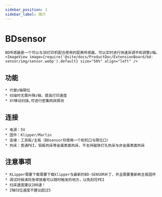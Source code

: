 ```yaml
---
sidebar_position: 1
sidebar_label: 简介
---
```




# BDsensor

    BD传感器是一个可以与3D打印机配合使用的距离传感器，可以实时进行快速床调平和调整z轴。
    <ImageView image={require('@site/docs/ProductDoc/ExtensionBoard/bd-sensor/img/sensor.webp').default} size="50%" align="left" />

## 功能

    * 代替z轴限位
    * 扫描时无需升降z轴，提高打印速度
    * XY移动扫描,可进行密集网床探测



## 连接

    * 电源：5V
    * 固件：Klipper/Marlin
    * 连接：工具板/主板（BDsensor将使用一个舵机口与限位口）
    * 热床：普通PEI，铝板热床等金属表面热床，不支持磁铁打孔热床与非金属表面热床


## 注意事项

    * KLipper需要下载需要下载klipper与最新的BD-SENSOR补丁，并且需要重新刷主板固件
    * 调试时候请将急停放着可以随时触发的地方，以免刮花PEI
    * 扫床速度建议200速！
    * Z轴归位速度不建议超过5

